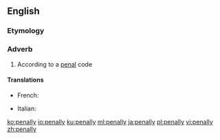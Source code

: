 ==English==

===Etymology===
{{suffix|en|penal|ly}}

===Adverb===
{{en-adv}}

# According to a [[penal]] code

====Translations====
{{trans-top|according to a penal code}}
* French: {{t+|fr|pénalement}}
{{trans-mid}}
* Italian: {{t+|it|penalmente}}
{{trans-bottom}}

[[ko:penally]]
[[io:penally]]
[[ku:penally]]
[[ml:penally]]
[[ja:penally]]
[[pl:penally]]
[[vi:penally]]
[[zh:penally]]